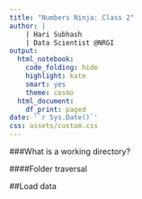 ```yaml
---
title: "Numbers Ninja: Class 2"
author: |
    | Hari Subhash
    | Data Scientist @NRGI
output:
  html_notebook:
    code_folding: hide
    highlight: kate
    smart: yes
    theme: cosmo
  html_document:
    df_print: paged
date: '`r Sys.Date()`'
css: assets/custom.css
---
```



###What is a working directory?

####Folder traversal

##Load data